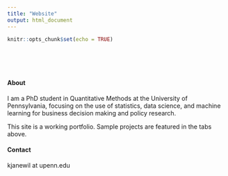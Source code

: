 ```yaml
---
title: "Website"
output: html_document
---
```


```r
knitr::opts_chunk$set(echo = TRUE)
```

<style type="text/css">
.title {
  display: none;
}

#getting-started img {
  margin-right: 1px;
}

</style>

<div class="row" style="padding-top: 50px;">
<div class="col-sm-6">

#### About

I am a PhD student in Quantitative Methods at the University of Pennsylvania, focusing on the use of statistics, data science, and
machine learning for business decision making and policy research.

This site is a working portfolio. Sample projects are featured in the tabs above.

#### Contact

kjanewil at upenn.edu
